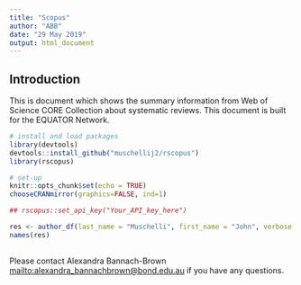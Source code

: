 ```yaml
---
title: "Scopus"
author: "ABB"
date: "29 May 2019"
output: html_document
---
```


## Introduction

This is document which shows the summary information from Web of Science CORE Collection about systematic reviews. This document is built for the EQUATOR Network. 
```r
# install and load packages
library(devtools)
devtools::install_github("muschellij2/rscopus")
library(rscopus)

# set-up 
knitr::opts_chunk$set(echo = TRUE)
chooseCRANmirror(graphics=FALSE, ind=1)

## rscopus::set_api_key("Your_API_key_here")

res <- author_df(last_name = "Muschelli", first_name = "John", verbose = FALSE, general = FALSE)
names(res)
```

## 





Please contact Alexandra Bannach-Brown <mailto:alexandra_bannachbrown@bond.edu.au> if you have any questions. 
